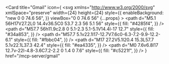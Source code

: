 <Card
  title="Gmail"
  icon={
    <svg
      xmlns="http://www.w3.org/2000/svg"
      xmlSpace="preserve"
      width={24}
      height={24}
      style={{
        enableBackground: "new 0 0 74.6 56",
      }}
      viewBox="0 0 74.6 56"
      {...props}
    >
      <path
        d="M5.1 56H17V27.2L0 14.4v36.5C0 53.7 2.3 56 5.1 56"
        style={{
          fill: "#4285f4",
        }}
      />
      <path
        d="M57.7 56h11.9c2.8 0 5.1-2.3 5.1-5.1V14.4l-17 12.7"
        style={{
          fill: "#34a853",
        }}
      />
      <path
        d="M57.7 5.1v22.1l17-12.7V7.6c0-6.3-7.2-9.9-12.2-6.1"
        style={{
          fill: "#fbbc04",
        }}
      />
      <path
        d="M17 27.2V5.1l20.4 15.3L57.7 5.1v22.1L37.3 42.4"
        style={{
          fill: "#ea4335",
        }}
      />
      <path
        d="M0 7.6v6.8l17 12.7v-22l-4.8-3.6C7.2-2.2 0 1.4 0 7.6"
        style={{
          fill: "#c5221f",
        }}
      />
    </svg>
  }
  href="/mcp-server/gmail"
></Card> 